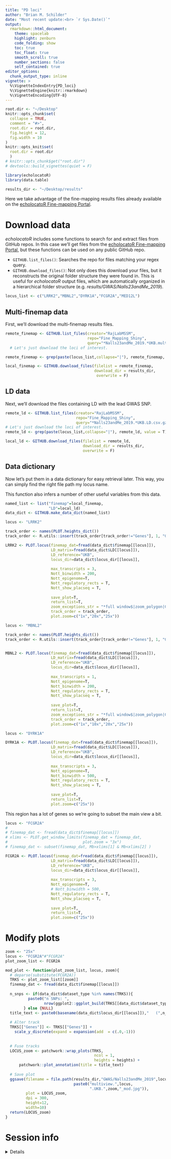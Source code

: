 ```yaml
---
title: "PD loci"
author: "Brian M. Schilder"
date: "Most recent update:<br> `r Sys.Date()`"
output: 
  rmarkdown::html_document: 
    theme: spacelab
    highlight: zenburn 
    code_folding: show 
    toc: true 
    toc_float: true
    smooth_scroll: true
    number_sections: false 
    self_contained: true
editor_options: 
  chunk_output_type: inline
vignette: >
  %\VignetteIndexEntry{PD_loci}
  %\VignetteEngine{knitr::rmarkdown}
  %\VignetteEncoding{UTF-8}
---
```


```r
root.dir <- "~/Desktop"
knitr::opts_chunk$set(
  collapse = TRUE,
  comment = "#>",
  root.dir = root.dir, 
  fig.height = 12,
  fig.width = 10
)  
knitr::opts_knit$set(
  root.dir = root.dir
  )
# knitr::opts_chunk$get("root.dir")
# devtools::build_vignettes(quiet = F)
```

```r
library(echolocatoR) 
library(data.table)

results_dir <- "~/Desktop/results"
```


Here we take advantage of the fine-mapping results files already available on the [echolocatoR Fine-mapping Portal](https://rajlab.shinyapps.io/Fine_Mapping_Shiny).

# Download data  


*echolocatoR* includes some functions to search for and extract files from GitHub repos. In this case we'll get files from the [echolocatoR Fine-mapping Portal](https://rajlab.shinyapps.io/Fine_Mapping_Shiny), but these functions can be used on any public GitHub repo.  

* `GITHUB.list_files()`: Searches the repo for files matching your regex query.
* `GITHUB.download_files()`: Not only does this download your files, but it reconstructs the original folder structure they were found in. This is useful for *echolocatoR* output files, which are automatically organized in a hierarchical folder structure (e.g. *results/GWAS/Nalls23andMe_2019*).


```r
locus_list <- c("LRRK2","MBNL2","DYRK1A","FCGR2A","MED12L")
```

## Multi-finemap data  

First, we'll download the multi-finemap results files.  

```r
remote_finemap <- GITHUB.list_files(creator="RajLabMSSM",
                                    repo="Fine_Mapping_Shiny",
                                    query="*Nalls23andMe_2019.*UKB.multi_finemap.csv.gz") 
  # Let's just download the loci of interest.

remote_finemap <- grep(paste(locus_list,collapse="|"), remote_finemap, value = T)

local_finemap <- GITHUB.download_files(filelist = remote_finemap,
                                       download_dir = results_dir,
                                        overwrite = F)  
```

## LD data

Next, we'll download the files containing LD with the lead GWAS SNP. 

```r
remote_ld <- GITHUB.list_files(creator="RajLabMSSM",
                               repo="Fine_Mapping_Shiny",
                               query="*Nalls23andMe_2019.*UKB.LD.csv.gz") 
# Let's just download the loci of interest. 
remote_ld <- grep(paste(locus_list,collapse="|"), remote_ld, value = T)

local_ld <- GITHUB.download_files(filelist = remote_ld,
                                  download_dir = results_dir,
                                  overwrite = F)  
```

## Data dictionary

Now let's put them in a data dictionary for easy retrieval later.
This way, you can simply find the right file path my locus name.

This function also infers a number of other useful variables from this data. 

```r
named_list <- list("finemap"=local_finemap,
                   "LD"=local_ld)
data_dict <- GITHUB.make_data_dict(named_list)
```


```r
locus <- "LRRK2"

track_order <- names(PLOT.heights_dict())
track_order <- R.utils::insert(track_order[track_order!="Genes"], 1, "Genes")

LRRK2 <- PLOT.locus(finemap_dat=fread(data_dict$finemap[[locus]]),   
                    LD_matrix=fread(data_dict$LD[[locus]]),
                    LD_reference="UKB",
                    locus_dir=data_dict$locus_dir[[locus]], 
                    
                    max_transcripts = 3,
                    Nott_binwidth = 200,
                    Nott_epigenome=T,   
                    Nott_regulatory_rects = T, 
                    Nott_show_placseq = T,
                    
                    save_plot=T, 
                    return_list=T, 
                    zoom_exceptions_str = "*full window$|zoom_polygon|Genes",
                    track_order = track_order,
                    plot.zoom=c("1x","20x","25x")) 
```

```r
locus <- "MBNL2"

track_order <- names(PLOT.heights_dict())
track_order <- R.utils::insert(track_order[track_order!="Genes"], 1, "Genes")


MBNL2 <- PLOT.locus(finemap_dat=fread(data_dict$finemap[[locus]]),   
                    LD_matrix=fread(data_dict$LD[[locus]]),
                    LD_reference="UKB",
                    locus_dir=data_dict$locus_dir[[locus]], 
                    
                    max_transcripts = 1,
                    Nott_epigenome=T,  
                    Nott_binwidth = 200,
                    Nott_regulatory_rects = T, 
                    Nott_show_placseq = T,
                    
                    save_plot=T, 
                    return_list=T,
                    zoom_exceptions_str = "*full window$|zoom_polygon|Genes",
                    track_order = track_order,
                    plot.zoom=c("1x","10x","20x","25x"))
```
 
 
```r
locus <- "DYRK1A"

DYRK1A <- PLOT.locus(finemap_dat=fread(data_dict$finemap[[locus]]),   
                    LD_matrix=fread(data_dict$LD[[locus]]),
                    LD_reference="UKB",
                    locus_dir=data_dict$locus_dir[[locus]], 
                    
                    max_transcripts = 3,
                    Nott_epigenome=T,  
                    Nott_binwidth = 500,
                    Nott_regulatory_rects = T, 
                    Nott_show_placseq = T,
                    
                    save_plot=T, 
                    return_list=T,
                    plot.zoom=c("25x"))
```
 
This region has a lot of genes so we're going to subset the main view a bit. 
 
```r
locus <- "FCGR2A"
# 
# finemap_dat <- fread(data_dict$finemap[[locus]])
# xlims <- PLOT.get_window_limits(finemap_dat = finemap_dat,  
#                                 plot.zoom = "3x")
# finemap_dat <- subset(finemap_dat, Mb>xlims[1] & Mb<xlims[2] )

FCGR2A <- PLOT.locus(finemap_dat=fread(data_dict$finemap[[locus]]),   
                    LD_matrix=fread(data_dict$LD[[locus]]),
                    LD_reference="UKB",
                    locus_dir=data_dict$locus_dir[[locus]], 
                    
                    max_transcripts = 3,
                    Nott_epigenome=T,  
                    # Nott_binwidth = 500,
                    Nott_regulatory_rects = T, 
                    Nott_show_placseq = T,
                    
                    save_plot=T, 
                    return_list=T,
                    plot.zoom=c("25x")) 
``` 

# Modify plots

```r
zoom <- "25x"
locus <- "FCGR2A"#"FCGR2A"
plot_zoom_list <- FCGR2A

mod_plot <- function(plot_zoom_list, locus, zoom){
  # deparse(substitute(FCGR2A))
  TRKS <- plot_zoom_list[[zoom]]
  finemap_dat <- fread(data_dict$finemap[[locus]])
  
  n_snps <- if(data_dict$dataset_type %in% names(TRKS)){
          paste0("n SNPs: ",
                 nrow(ggplot2::ggplot_build(TRKS[[data_dict$dataset_type]])$data[[2]]),", ")
        } else {NULL}
  title_text <- paste0(basename(data_dict$locus_dir[[locus]]),"   (",n_snps,"zoom: ",zoom,")")
     
  # Alter track
  TRKS[["Genes"]] <- TRKS[["Genes"]] +  
    scale_y_discrete(expand = expansion(add  = c(.0,-1)))
  
  
  # Fuse tracks
  LOCUS_zoom <- patchwork::wrap_plots(TRKS, 
                                       ncol = 1, 
                                       heights = heights) +
      patchwork::plot_annotation(title = title_text)
   
  # Save plot
  ggsave(filename = file.path(results_dir,"GWAS/Nalls23andMe_2019",locus,
                              paste0("multiview.",locus,
                                     ".UKB.",zoom,"_mod.jpg")), 
         plot = LOCUS_zoom, 
         dpi = 300, 
         height=12,
         width=10)
  return(LOCUS_zoom)
}


```

# Session info

<details> 

```r
sessioninfo::session_info()
```

</details>

